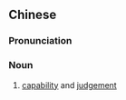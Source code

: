 {{also|器识}}
==Chinese==
{{zh-forms|s=器识}}

===Pronunciation===
{{zh-pron
|m=qì識
|c=hei3 sik1
|cat=n
}}

===Noun===
{{zh-noun}}

# [[capability]] and [[judgement]]